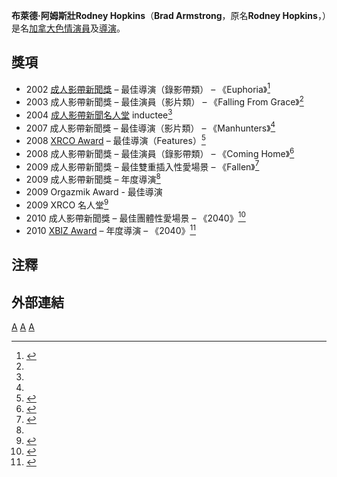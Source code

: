 {{Link style|time=2015-12-11T04:12:32+00:00}}
{{Adult bio
|gender = male
|name = 布萊德·阿姆斯壯<br />Brad Armstrong
|image = [[File:Brad_Armstrong_2012.jpg|220px]]
|caption =
|birth = {{Birth date and age|1965|09|23}}
|location = {{CAN}}[[安大略省|安大略省]][[多倫多|多倫多]]
|birthname = Rodney Hopkins
|death =
|measurements =
|height= {{height|ft=5|in=10}}<ref name=iafd>[http://www.iafd.com/person.rme/perfid=BArmstrong/gender=M/Brad-Armstrong.htm Brad Armstrong] {{Wayback|url=http://www.iafd.com/person.rme/perfid=BArmstrong/gender=M/Brad-Armstrong.htm |date=20100723235739 }} at the [[Internet_Adult_Film_Database|Internet Adult Film Database]]. Retrieved 2007-11-13.</ref>
|weight =
|eye color = 綠色
|hair color = 棕色
|orientation = [[異性戀|異性戀]]
|ethnicity = [[白人|白人]]
|alias = Brad Alexander, Armstrong, Rod Hopkins, Rod
|number of films =
|homepage =
|imdb = 0035630
|iafd = BArmstrong
|egafd =
|bgafd =
|afdb = 116
}}

'''布萊德·阿姆斯壯Rodney Hopkins'''（'''Brad Armstrong'''，原名'''Rodney Hopkins'''，{{bd|1965年|9月23日||}}）是名[[加拿大|加拿大]][[色情演員|色情演員]]及[[導演|導演]]。

== 獎項 ==
* 2002 [[成人影帶新聞獎|成人影帶新聞獎]] – 最佳導演（錄影帶類） – 《Euphoria》<ref name=avnaward>{{cite web|title=AVN Awards Past Winners |publisher=AVN.com |url=http://www.avnawards.com/index.php?content=pastwinners |accessdate=2007-08-08 |deadurl=yes |archiveurl=https://web.archive.org/web/20140118084001/http://avnawards.avn.com/past/winners/1989 |archivedate=2014-01-18 }}</ref>
* 2003 成人影帶新聞獎 – 最佳演員（影片類） – 《Falling From Grace》<ref name=avnaward/>
* 2004 [[:en:AVN_Hall_of_Fame|成人影帶新聞名人堂]] inductee<ref name=avnaward/>
* 2007 成人影帶新聞獎 – 最佳導演（影片類） – 《Manhunters》<ref name=avnaward/>
* 2008 [[:en:XRCO_Award|XRCO Award]] – 最佳導演（Features）<ref name=xrco>{{cite web| title = XRCO| publisher = XRCO.com| url = http://xrco.com/| accessdate = 2008-02-23| archive-date = 2016-01-03| archive-url = https://web.archive.org/web/20160103132812/http://www.xrco.com/| dead-url = no}}</ref>
* 2008 成人影帶新聞獎 – 最佳演員（錄影帶類） – 《Coming Home》<ref name=2008AVNWin>{{cite web|url=http://business.avn.com/articles/2759.html |title=2008 AVN Awards Winners Announced |accessdate=2008-01-14 |author=Jared Rutter |date=2008-01-12 |publisher=[[AVN_(magazine)|AVN]] |deadurl=yes |archiveurl=https://web.archive.org/web/20090228062450/http://business.avn.com/articles/2759.html |archivedate=2009-02-28 }}</ref>
*2009 成人影帶新聞獎 – 最佳雙重插入性愛場景 – 《Fallen》<ref name=avnwin09>{{cite web| title = 2009 AVN Award-Winners Announced| publisher = AVN.com| url = http://business.avn.com/articles/34090.html| author = David Sullivan| accessdate = 2009-01-11| date = 2009-01-11| archive-date = 2012-03-18| archive-url = https://www.webcitation.org/66FpqTgK7?url=http://business.avn.com/articles/2009-AVN-Award-Winners-Announced-56551.html| dead-url = no}}</ref>
*2009 成人影帶新聞獎 – 年度導演<ref name=avnwin09/>
*2009 Orgazmik Award - 最佳導演
*2009 XRCO 名人堂<ref name=xrco09win>{{cite web| title =2009 XRCO Award Winners Announced| publisher =AVN| url =http://business.avn.com/articles/35035.html| date =2009-02-26| accessdate =2010-08-07| archive-date =2009-04-18| archive-url =https://web.archive.org/web/20090418205134/http://business.avn.com/articles/35035.html| dead-url =no}}</ref>
*2010 成人影帶新聞獎 – 最佳團體性愛場景 – 《2040》<ref name=avn10win>{{cite web| title = 2010 AVN Award Winners Announced| publisher = AVN.com| url = http://business.avn.com/articles/37142.html| date = 2010-01-10| accessdate = 2010-01-10| archive-date = 2010-01-13| archive-url = https://web.archive.org/web/20100113093712/http://business.avn.com/articles/37142.html| dead-url = no}}</ref>
*2010 [[:en:XBIZ_Award|XBIZ Award]] – 年度導演 – 《2040》<ref name=XBizwin10>{{cite web| title =XBIZ Awards 2010 Winners Announced| publisher =XBiz.com| url =http://www.xbiz.com/news/117447?ln=web| author =Lyla Katz| date =2010-02-11| accessdate =2010-02-23| archive-date =2016-04-13| archive-url =https://web.archive.org/web/20160413141855/http://www.xbiz.com/news/117447?ln=web| dead-url =no}}</ref>

== 注釋 ==
{{Reflist}}

== 外部連結 ==

{{Authority control}}
{{DEFAULTSORT:Armstrong, Brad}}
[[Category:加拿大色情演員|A]]
[[Category:男性色情演員|A]]
[[Category:加拿大男性色情演员|A]]